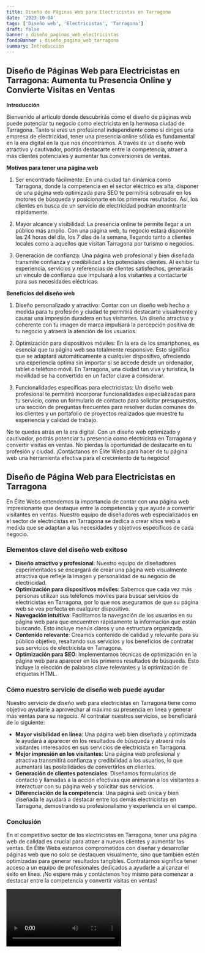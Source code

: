 ```yaml
---
title: Diseño de Páginas Web para Electricistas en Tarragona
date: '2023-10-04'
tags: ['Diseño web', 'Electricistas', 'Tarragona']
draft: false
banner : diseño_paginas_web_electricistas
fondoBanner : diseño_pagina_web_tarragona
summary: Introducción
---
```


## Diseño de Páginas Web para Electricistas en Tarragona: Aumenta tu Presencia Online y Convierte Visitas en Ventas 

**Introducción**

Bienvenido al artículo donde descubrirás cómo el diseño de páginas web puede potenciar tu negocio como electricista en la hermosa ciudad de Tarragona. Tanto si eres un profesional independiente como si diriges una empresa de electricidad, tener una presencia online sólida es fundamental en la era digital en la que nos encontramos. A través de un diseño web atractivo y cautivador, podrás destacarte entre la competencia, atraer a más clientes potenciales y aumentar tus conversiones de ventas.

**Motivos para tener una página web**

1. Ser encontrado fácilmente: En una ciudad tan dinámica como Tarragona, donde la competencia en el sector eléctrico es alta, disponer de una página web optimizada para SEO te permitirá sobresalir en los motores de búsqueda y posicionarte en los primeros resultados. Así, los clientes en busca de un servicio de electricidad podrán encontrarte rápidamente.

2. Mayor alcance y visibilidad: La presencia online te permite llegar a un público más amplio. Con una página web, tu negocio estará disponible las 24 horas del día, los 7 días de la semana, llegando tanto a clientes locales como a aquellos que visitan Tarragona por turismo o negocios.

3. Generación de confianza: Una página web profesional y bien diseñada transmite confianza y credibilidad a los potenciales clientes. Al exhibir tu experiencia, servicios y referencias de clientes satisfechos, generarás un vínculo de confianza que impulsará a los visitantes a contactarte para sus necesidades eléctricas.

**Beneficios del diseño web**

1. Diseño personalizado y atractivo: Contar con un diseño web hecho a medida para tu profesión y ciudad te permitirá destacarte visualmente y causar una impresión duradera en tus visitantes. Un diseño atractivo y coherente con tu imagen de marca impulsará la percepción positiva de tu negocio y atraerá la atención de los usuarios.

2. Optimización para dispositivos móviles: En la era de los smartphones, es esencial que tu página web sea totalmente responsive. Esto significa que se adaptará automáticamente a cualquier dispositivo, ofreciendo una experiencia óptima sin importar si se accede desde un ordenador, tablet o teléfono móvil. En Tarragona, una ciudad tan viva y turística, la movilidad se ha convertido en un factor clave a considerar.

3. Funcionalidades específicas para electricistas: Un diseño web profesional te permitirá incorporar funcionalidades especializadas para tu servicio, como un formulario de contacto para solicitar presupuestos, una sección de preguntas frecuentes para resolver dudas comunes de los clientes y un portafolio de proyectos realizados que muestre tu experiencia y calidad de trabajo.

No te quedes atrás en la era digital. Con un diseño web optimizado y cautivador, podrás potenciar tu presencia como electricista en Tarragona y convertir visitas en ventas. No pierdas la oportunidad de destacarte en tu profesión y ciudad. ¡Contáctanos en Élite Webs para hacer de tu página web una herramienta efectiva para el crecimiento de tu negocio!

<GifSeo />

<Cta />

## Diseño de Página Web para Electricistas en Tarragona

En Élite Webs entendemos la importancia de contar con una página web impresionante que destaque entre la competencia y que ayude a convertir visitantes en ventas. Nuestro equipo de diseñadores web especializados en el sector de electricistas en Tarragona se dedica a crear sitios web a medida que se adaptan a las necesidades y objetivos específicos de cada negocio.

### Elementos clave del diseño web exitoso

- **Diseño atractivo y profesional**: Nuestro equipo de diseñadores experimentados se encargará de crear una página web visualmente atractiva que refleje la imagen y personalidad de su negocio de electricidad.
- **Optimización para dispositivos móviles**: Sabemos que cada vez más personas utilizan sus teléfonos móviles para buscar servicios de electricistas en Tarragona, por lo que nos aseguramos de que su página web se vea perfecta en cualquier dispositivo.
- **Navegación intuitiva**: Facilitamos la navegación de los usuarios en su página web para que encuentren rápidamente la información que están buscando. Esto incluye menús claros y una estructura organizada.
- **Contenido relevante**: Creamos contenido de calidad y relevante para su público objetivo, resaltando sus servicios y los beneficios de contratar sus servicios de electricista en Tarragona.
- **Optimización para SEO**: Implementamos técnicas de optimización en la página web para aparecer en los primeros resultados de búsqueda. Esto incluye la elección de palabras clave relevantes y la optimización de etiquetas HTML.

### Cómo nuestro servicio de diseño web puede ayudar

Nuestro servicio de diseño web para electricistas en Tarragona tiene como objetivo ayudarle a aprovechar al máximo su presencia en línea y generar más ventas para su negocio. Al contratar nuestros servicios, se beneficiará de lo siguiente:

- **Mayor visibilidad en línea**: Una página web bien diseñada y optimizada le ayudará a aparecer en los resultados de búsqueda y atraerá más visitantes interesados en sus servicios de electricista en Tarragona.
- **Mejor impresión en los visitantes**: Una página web profesional y atractiva transmitirá confianza y credibilidad a los usuarios, lo que aumentará las posibilidades de convertirlos en clientes.
- **Generación de clientes potenciales**: Diseñamos formularios de contacto y llamadas a la acción efectivas que animarán a los visitantes a interactuar con su página web y solicitar sus servicios.
- **Diferenciación de la competencia**: Una página web única y bien diseñada le ayudará a destacar entre los demás electricistas en Tarragona, demostrando su profesionalismo y experiencia en el campo.

### Conclusión

En el competitivo sector de los electricistas en Tarragona, tener una página web de calidad es crucial para atraer a nuevos clientes y aumentar las ventas. En Élite Webs estamos comprometidos con diseñar y desarrollar páginas web que no solo se destaquen visualmente, sino que también estén optimizadas para generar resultados tangibles. Contratarnos significa tener acceso a un equipo de profesionales dedicados a ayudarle a alcanzar el éxito en línea. ¡No espere más y contáctenos hoy mismo para comenzar a destacar entre la competencia y convertir visitas en ventas!

<Video />

<CtaBot job='Electricistas' city='Tarragona'/>

<Gmaps query='Tarragona+españa+maps' />